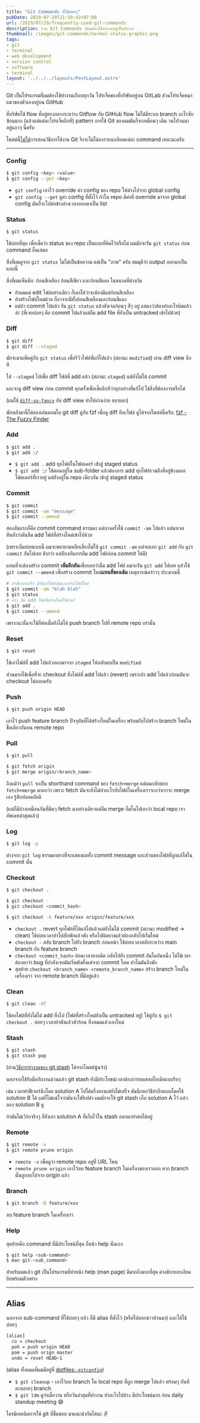 ```yaml
---
title: "Git Commands ที่ใช้บ่อยๆ"
pubDate: 2019-07-29T21:10:42+07:00
url: /2019/07/29/frequently-used-git-commands
description: รวม Git Commands ที่ผมต้องใช้ทำงานอยู่เป็นประจำ
thumbnail: /images/git-commands/normal-status-graphic.png
tags:
- git
- terminal
- web development
- version control
- software
- terminal
layout: '../../../layouts/PostLayout.astro'
---
```


Git เป็นโปรแกรมที่ผมต้องใช้ทำงานเกือบทุกวัน โปรเจ็คของที่บริษัทอยู่บน GitLab ส่วนโปรเจ็คหมาแมวของตัวเองอยู่บน GitHub

ที่บริษัทใช้ flow ที่อยู่ตรงกลางระหว่าง Gitflow กับ GitHub flow
ไม่ได้มีระบบ branch อะไรซับซ้อนมาก (แล้วแต่แต่ละโปรเจ็คอีกที)
pattern การใช้ Git ของผมมันก็จะเหมือนๆ เดิม วนไปวนมาอยู่แถวๆ นี้ครับ

<WarningMessage>
  โพสต์นี้<u>ไม่ใช่</u>การสอนวิธีการใช้งาน Git จึงจะไม่ได้ลงรายละเอียดแต่ละ command เยอะนะครับ
</WarningMessage>

---

### Config

```sh
$ git config <key> <value>
$ git config --get <key>
```

- `git config` เอาไว้ override ค่า config ของ repo ให้ต่างไปจาก global config
- `git config --get` ดูค่า config ที่ตั้งไว้ ถ้าใน repo มีค่าที่ override มาจาก global config มันก็จะไปต่อข้างล่างเวลาออกมาเป็น list


### Status

```sh
$ git status
```

ใช้บ่อยที่สุด เพื่อเช็คว่า status ของ repo เป็นแบบที่คิดไว้หรือไม่ ผมมักจะรัน `git status` ก่อน command อื่นเสมอ

สิ่งที่ผมดูจาก `git status` ไม่ได้เป็นข้อความ แต่เป็น "ภาพ" ครับ
สมมุติว่า output ออกมาเป็นแบบนี้

<Picture
  src="/images/git-commands/normal-status.png"
  alt="รูป output จาก git status แบบปกติ"
  caption="รูป output จาก git status แบบปกติ"
/>

สิ่งที่ผมเห็นคือ: ก้อนสีเหลือง ก้อนสีเขียว และก้อนสีแดง ในขนาดที่ต่างกัน

<Picture
  src="/images/git-commands/normal-status-graphic.png"
  alt="รูป output จาก git status แบบก้อนๆ"
  caption="รูป output จาก git status แบบก้อนๆ"
/>

- ถ้าผมแค่ edit ไฟล์อย่างเดียว ก็เดาได้ว่าจะต้องมีแต่ก้อนสีเหลือง
- ถ้าสร้างไฟล์ใหม่ด้วย ก็อาจจะมีทั้งก้อนสีเหลืองและก้อนสีแดง
- แต่ถ้า commit ไปแล้ว รัน `git status` แล้วยังเจอก้อนๆ สีๆ อยู่ แสดงว่าต้องทำอะไรผิดแล้วล่ะ (ที่เจอบ่อยๆ คือ commit ไปแล้วแต่ลืม add file ที่ยังเป็น untracked เข้าไปด้วย)

### Diff

```sh
$ git diff
$ git diff --staged
```

มักจะมาแพ็คคู่กับ `git status` เพื่อรีวิวไฟล์ที่แก้ไปแล้ว (สถานะ `modified`) ผ่าน diff view อีกที

ใส่ `--staged` ไปเพื่อ diff ไฟล์ที่ add แล้ว (สถานะ `staged`) แต่ยังไม่ได้ commit

และจะดู diff view ก่อน commit ทุกครั้งเพื่อเช็คอีกทีว่าทุกอย่างที่แก้ไป ใช่สิ่งที่ต้องการหรือไม่

<Picture
  src="/images/git-commands/git-diff-output.png"
  alt="รูป output จาก git diff"
  caption="รูป output จาก git diff"
/>

(ผมใช้ [`diff-so-fancy`](https://github.com/so-fancy/diff-so-fancy) กับ diff view
ทำให้อ่านง่าย สบายตา)

พักหลังมานี้ได้ลองเล่นคอมโบ git diff คู่กับ fzf เพื่อดู diff ทีละไฟล์
ดูได้จากโพสต์นี้ครับ: [fzf - The Fuzzy Finder](https://armno.in.th/2019/08/21/fzf/#example-use-case-git-diff)

### Add

```sh
$ git add .
$ git add :/
```

- `$ git add .` add ทุกไฟล์ในโฟลเดอร์ เข้าสู่ staged status
- `$ git add :/` ใช้ตอนอยู่ใน sub-folder แล้วต้องการ add ทุกไฟล์รวมถึงที่อยู่ข้างนอกโฟลเดอร์ที่เราอยู่ แต่ยังอยู่ใน repo เดียวกัน เข้าสู่ staged status

### Commit

```sh
$ git commit
$ git commit -am "message"
$ git commit --amend
```

สองอันแรกก็คือ commit command ธรรมดา แต่บางครั้งใช้ `commit -am` ไปแล้ว แต่มาเจอทีหลังว่าดันลืม add ไฟล์ที่สร้างใหม่เข้าไปด้วย

(เพราะลืมบ่อยแบบนี้ ผมจะพยายามหลีกเลี่ยงไม่ใช้ `git commit -am` แต่จะแยก `git add` กับ `git commit` กันไปเลย
ช้ากว่า แต่ป้องกันการลืม add ไฟล์ก่อน commit ได้ดี)

แทนที่จะต้องสร้าง commit **เพิ่มอีกอัน**เพื่อบอกว่าลืม add ไฟล์ ผมจะรัน `git add` ไปเลย แล้วใช้ `git commit --amend` เพื่อสร้าง commit ใหม่**แทนที่ของเดิม**
เหตุการณ์คร่าวๆ ประมาณนี้

```sh
# ทำฟีเจอร์เสร็จ มีทั้งแก้ไฟล์เดิมและสร้างไฟล์ใหม่
$ git commit -am "blah blah"
$ git status
# อ้าว ลืม add ไฟล์ที่สร้างใหม่ไปด้วย!
$ git add .
$ git commit --amend
```

เพราะฉะนั้นจะใช้ก็ต่อเมื่อยังไม่ได้ push branch ไปที่ remote repo เท่านั้น


### Reset

```sh
$ git reset
```

ใช้เอาไฟล์ที่ add ไปแล้วออกมาจาก `staged` ให้กลับมาเป็น `modified`

ส่วนมากใช้เพื่อที่จะ checkout ทิ้งไฟล์ที่ add ไปแล้ว (revert) เพราะถ้า add ไปแล้วก่อนมันจะ checkout ไม่ออกครับ

### Push

```sh
$ git push origin HEAD
```

เอาไว้ push feature branch ปัจจุบันที่ได้สร้างใหม่ในเครื่อง
พร้อมกับไปสร้าง branch ใหม่ในชื่อเดียวกันบน remote repo

### Pull

```sh
$ git pull

$ git fetch origin
$ git merge origin/<branch_name>
```

ถึงแม้ว่า `pull` จะเป็น shorthand command ของ `fetch+merge`
แต่ผมกลับชอบ `fetch+merge` มากกว่า เพราะ fetch มันจะยังไม่ทำอะไรกับไฟล์ในเครื่องเราจะกว่าเราจะ merge เอง
รู้สึกปลอดภัยดี

(แต่ก็มีบ้างเหมือนกันที่มึนๆ fetch มาอย่างเดียวแต่ลืม merge
ก็มโนไปเองว่า local repo เราอัพเดทล่าสุดแล้ว)

### Log

```sh
$ git log -p
```

ต่างจาก `git log` ธรรมดาตรงที่จะแสดงผลทั้ง commit message
และส่วนของไฟล์ที่ถูกแก้ไขใน commit นั้น

### Checkout

```sh
$ git checkout .

$ git checkout -
$ git checkout <commit_hash>

$ git checkout -b feature/xxx origin/feature/xxx
```

- `checkout .` revert ทุกไฟล์ที่ได้แก้ไปแล้วแต่ยังไม่ได้ commit (สถานะ modified -> clean) ใช้บ่อยเวลาทำไปสักพักแล้วพัง หรือไปผิดทางแล้วต้องกลับไปเริ่มใหม่
- `checkout -` สลับ branch ไปยัง branch ก่อนหน้า ใช้บ่อยเวลาสลับระหว่าง main branch กับ feature branch
- `checkout <commit_hash>` ย้อนเวลาหาอดีต กลับไปยัง commit อันใดอันหนึ่ง ได้ใช้เวลาต้องหาว่า bug ที่กำลังเจอมันเริ่มพังตั้งแต่จาก commit ไหน ทำไมมันถึงพัง
- สุดท้าย `checkout <branch_name> <remote_branch_name>` สร้าง branch ใหม่ในเครื่องเรา
จาก remote branch ที่มีอยู่แล้ว

### Clean

```sh
$ git clean -df
```

ใช้ลบไฟล์ที่ยังไม่ได้ add ทิ้งไป (ไฟล์ที่สร้างใหม่ยังเป็น untracked อยู่)
ใช้คู่กับ `$ git checkout .` บ่อยๆ เวลาทำพังแล้วหัวร้อน ทิ้งหมดแล้วเอาใหม่

### Stash

```sh
$ git stash
$ git stash pop
```

(อ่าน[วิธีการทำงานของ git stash](https://armno.in.th/2014/10/14/git-stash-patched-commit/) ได้จากโพสต์นู้นจ้า)

นอกจากใช้รับมือกับงานด่วนแล้ว git stash ยังมีประโยชน์เวลาต้องการทดสอบไอเดียแบบรีบๆ

เช่น เวลาทำฟีเจอร์นึงโดย solution A ไปได้ครึ่งทางแต่ยังไม่เสร็จ ดันนึกหาวิธีทำอีกแบบโดยใช้ solution B ได้ แต่ก็ไม่แน่ใจว่ามันจะใช่รึเปล่า
ผมมักจะใช้ git stash เก็บ solution A ไว้ แล้วลอง solution B ดู

ถ้ามันไม่เวิร์กจริงๆ ก็ยังเอา solution A ที่เก็บไว้ใน stash ออกมาทำต่อได้อยู่

### Remote

```sh
$ git remote -v
$ git remote prune origin
```

- `remote -v` เพื่อดูว่า remote repo อยู่ที่ URL ไหน
- `remote prune origin` เอาไว้ลบ feature branch ในเครื่องของเราออก หาก branch นั้นถูกลบไปจาก origin แล้ว

### Branch

```sh
$ git branch -D feature/xxx
```

ลบ feature branch ในเครื่องเรา

### Help

สุดท้ายคือ command ที่มีประโยชน์ที่สุด ก็หน้า help นั่นเอง

```sh
$ git help <sub-command>
$ man git-<sub_command>
```

สำหรับผมแล้ว git เป็นโปรแกรมที่ทำหน้า help (man page) ดีมากถึงมากที่สุด
คำอธิบายละเอียดยิบพร้อมตัวอย่าง

<Picture
  src="/images/git-commands/git-man.png"
  alt="รูป ตัวอย่าง man page ของ git merge"
  caption="ตัวอย่าง man page ของ git merge"
/>

---

## Alias

นอกจาก sub-command ที่ใช้บ่อยๆ แล้ว ก็มี alias ที่ตั้งไว้ (หรือไปลอกชาวบ้านมา)
และได้ใช้บ่อยๆ

```sh
[alias]
  co = checkout
  poh = push origin HEAD
  pom = push orign master
  undo = reset HEAD~1
```

(alias ทั้งหมดที่ผมมีอยู่ที่ [dotfiles:`.gitconfig`](https://github.com/armno/dotfiles/blob/master/.gitconfig#L12))

- `$ git cleanup` - เอาไว้ลบ branch ใน local repo ที่ถูก merge ไปแล้ว พร้อมๆ กันทีละหลายๆ branch
- `$ git ldm` ดูว่าเมื่อวาน หรือวันล่าสุดที่ทำงาน ทำอะไรไปบ้าง มีประโยชน์มาก ก่อน daily standup meeting 😅


<Picture
  src="/images/git-commands/git-ldm.png"
  alt="รูป output จาก git ldm"
  caption="รูป output จาก `git ldm`"
/>

ใครมีเทคนิคการใช้ git ที่ชื่นชอบ มาแนะนำกันได้นะ ✌️
